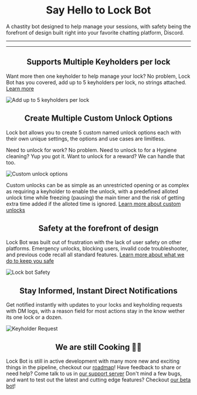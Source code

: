 
# <Center>Say Hello to Lock Bot</Center>

A chastity bot designed to help manage your sessions, with safety being the forefront of design built right into your favorite chatting platform, Discord.

-----

<Cards>
  <Cards.Card
    title="Invite to your server"
    href="https://discord.com/oauth2/authorize?client_id=1107865216030617600&permissions=379968&scope=bot%20applications.commands"
  />
  <Cards.Card
    title="Documentation"
    href="/docs"
  />
  <Cards.Card
    title="Support Server"
    href="https://discord.gg/cGv8szjzSf"
  />
</Cards>


-------



##  <Center>Supports Multiple Keyholders per lock</Center>

Want more then one keyholder to help manage your lock? No problem, Lock Bot has you covered, add up to 5 keyholders per lock, no strings attached. [Learn more](docs/lock-settings/keyholder-options)

![Add up to 5 keyholders per lock](https://cdn.lock-bot.com/AddMutilKeyholders)



##  <Center>Create Multiple Custom Unlock Options</Center>

Lock bot allows you to create 5 custom named unlock options each with their own unique settings, the options and use cases are limitless.

Need to unlock for work? No problem. Need to unlock to for a Hygiene cleaning? Yup you got it. Want to unlock for a reward? We can handle that too.

![Custom unlock options](https://cdn.lock-bot.com/CustomUnlockOptions)

Custom unlocks can be as simple as an unrestricted opening or as complex as requiring a keyholder to enable the unlock, with a predefined alloted unlock time while freezing (pausing) the main timer and the risk of getting extra time added if the alloted time is ignored. [Learn more about custom unlocks](/docs/lock-settings/unlock-options)



##  <Center>Safety at the forefront of design</Center>

Lock Bot was built out of frustration with the lack of user safety on other platforms. Emergency unlocks, blocking users, invalid code troubleshooter, and previous code recall all standard features. [Learn more about what we do to keep you safe](docs/safety)

![Lock bot Safety](https://cdn.lock-bot.com/Safety)



## <Center>Stay Informed, Instant Direct Notifications</Center>

Get notified instantly with updates to your locks and keyholding requests with DM logs, with a reason field for most actions stay in the know wether its one lock or a dozen.

![Keyholder Request](https://cdn.lock-bot.com/KeyholdRequest)



## <Center>We are still Cooking 🧑‍🍳</Center>

Lock Bot is still in active development with many more new and exciting things in the pipeline, checkout our [roadmap](https://sharing.clickup.com/9003150356/b/h/6-900302002559-2/f0d9effd2334748)! Have feedback to share or need help? Come talk to us in [our support server](https://discord.gg/cGv8szjzSf) Don't mind a few bugs, and want to test out the latest and cutting edge features? Checkout [our beta bot](/beta-testing)!